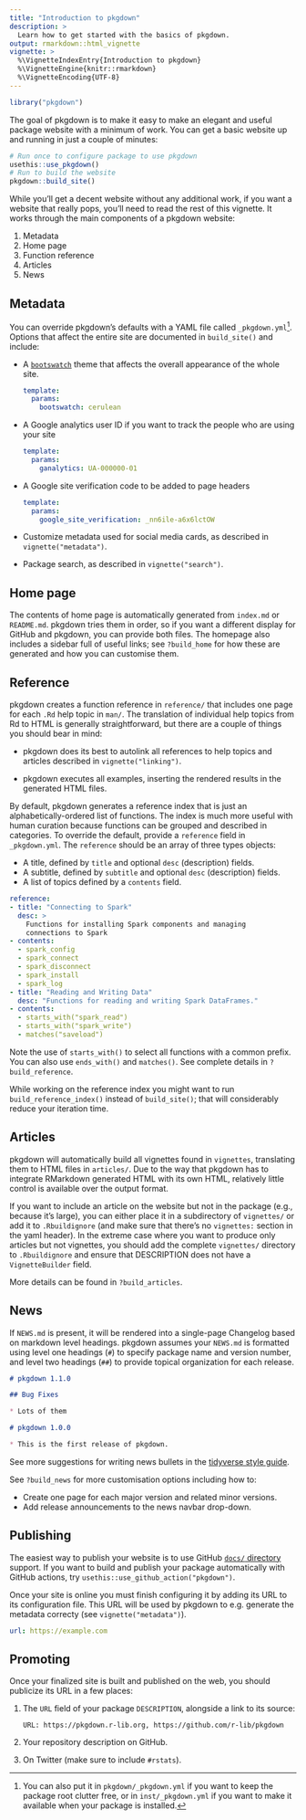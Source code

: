 ```yaml
---
title: "Introduction to pkgdown"
description: >
  Learn how to get started with the basics of pkgdown.
output: rmarkdown::html_vignette
vignette: >
  %\VignetteIndexEntry{Introduction to pkgdown}
  %\VignetteEngine{knitr::rmarkdown}
  %\VignetteEncoding{UTF-8}
---
```


```r
library("pkgdown")
```

The goal of pkgdown is to make it easy to make an elegant and useful package website with a minimum of work. You can get a basic website up and running in just a couple of minutes:

```r
# Run once to configure package to use pkgdown
usethis::use_pkgdown()
# Run to build the website
pkgdown::build_site()
```

While you'll get a decent website without any additional work, if you want a website that really pops, you'll need to read the rest of this vignette. It works through the main components of a pkgdown website:

1. Metadata
1. Home page
1. Function reference
1. Articles
1. News

## Metadata

You can override pkgdown's defaults with a YAML file called `_pkgdown.yml`[^other-locations]. Options that affect the entire site are documented in `build_site()` and include:

*   A [`bootswatch`](https://bootswatch.com) theme that affects the overall
    appearance of the whole site. 
    
    ```yaml
    template:
      params:
        bootswatch: cerulean
    ```

*   A Google analytics user ID if you want to track the people who are using your
    site

    ```yaml
    template:
      params:
        ganalytics: UA-000000-01
    ```
*   A Google site verification code to be added to page headers 

    ```yaml
    template:
      params:
        google_site_verification: _nn6ile-a6x6lctOW
    ```

*   Customize metadata used for social media cards, as described in 
    `vignette("metadata")`.

*   Package search, as described in `vignette("search")`.

[^other-locations]: You can also put it in `pkgdown/_pkgdown.yml` if you want to keep the package root clutter free, or in `inst/_pkgdown.yml` if you want to make it available when your package is installed.

## Home page

The contents of home page is automatically generated from `index.md` or `README.md`. pkgdown tries them in order, so if you want a different display for GitHub and pkgdown, you can provide both files. The homepage also includes a sidebar full of useful links; see `?build_home` for how these are generated and how you can customise them.

## Reference

pkgdown creates a function reference in `reference/` that includes one page for each `.Rd` help topic in `man/`. The translation of individual help topics from Rd to HTML is generally straightforward, but there are a couple of things you should bear in mind:

* pkgdown does its best to autolink all references to help topics and 
  articles described in `vignette("linking")`.
  
* pkgdown executes all examples, inserting the rendered results in the 
  generated HTML files.

By default, pkgdown generates a reference index that is just an alphabetically-ordered list of functions. The index is much more useful with human curation because functions can be grouped and described in categories. To override the default, provide a `reference` field in `_pkgdown.yml`. The `reference` should be an array of three types objects:

* A title, defined by `title` and optional `desc` (description) fields. 
* A subtitle, defined by `subtitle` and optional `desc` (description) fields.
* A list of topics defined by a `contents` field.

```yaml
reference:
- title: "Connecting to Spark"
  desc: >
    Functions for installing Spark components and managing
    connections to Spark
- contents: 
  - spark_config
  - spark_connect
  - spark_disconnect
  - spark_install
  - spark_log
- title: "Reading and Writing Data"
  desc: "Functions for reading and writing Spark DataFrames."
- contents:
  - starts_with("spark_read")
  - starts_with("spark_write")
  - matches("saveload")
```

Note the use of `starts_with()` to select all functions with a common prefix. You can also use `ends_with()` and `matches()`. See complete details in `?build_reference`.

While working on the reference index you might want to run `build_reference_index()` instead of `build_site()`; that will considerably reduce your iteration time.

## Articles

pkgdown will automatically build all vignettes found in `vignettes`, translating them to HTML files in `articles/`. Due to the way that pkgdown has to integrate RMarkdown generated HTML with its own HTML, relatively little control is available over the output format.

If you want to include an article on the website but not in the package (e.g., because it's large), you can either place it in a subdirectory of `vignettes/` or add it to `.Rbuildignore` (and make sure that there's  no `vignettes:` section in the yaml header). In the extreme case where you want to produce only articles but not vignettes, you should add the complete `vignettes/` directory to `.Rbuildignore` and ensure that DESCRIPTION does not have a `VignetteBuilder` field.

More details can be found in `?build_articles`.

## News

If `NEWS.md` is present, it will be rendered into a single-page Changelog based on markdown level headings. pkgdown assumes your `NEWS.md` is formatted using level one headings (`#`) to specify package name and version number, and level two headings (`##`) to provide topical organization for each release.

```markdown
# pkgdown 1.1.0

## Bug Fixes

* Lots of them

# pkgdown 1.0.0

* This is the first release of pkgdown.
```

See more suggestions for writing news bullets in the [tidyverse style guide](https://style.tidyverse.org/news.html). 

See `?build_news` for more customisation options including how to:

* Create one page for each major version and related minor versions.
* Add release announcements to the news navbar drop-down.

## Publishing

The easiest way to publish your website is to use GitHub [`docs/` directory][docs] support. If you want to build and publish your package automatically with GitHub actions, try `usethis::use_github_action("pkgdown")`.

Once your site is online you must finish configuring it by adding its URL to its configuration file.
This URL will be used by pkgdown to e.g. generate the metadata correcty (see `vignette("metadata")`).

```yaml
url: https://example.com
```

## Promoting

Once your finalized site is built and published on the web, you should publicize its URL in a few places:

1. The `URL` field of your package `DESCRIPTION`, alongside a link to 
    its source:

    ```
    URL: https://pkgdown.r-lib.org, https://github.com/r-lib/pkgdown
    ```

1. Your repository description on GitHub.

1. On Twitter (make sure to include `#rstats`).

[docs]: https://help.github.com/articles/configuring-a-publishing-source-for-github-pages/#publishing-your-github-pages-site-from-a-docs-folder-on-your-master-branch
